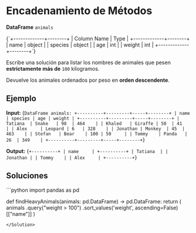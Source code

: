 # Encadenamiento de Métodos

**DataFrame** `animals`

<TerminalOutput>
{`+-------------+--------+
| Column Name | Type   |
+-------------+--------+
| name        | object |
| species     | object |
| age         | int    |
| weight      | int    |
+-------------+--------+`}
</TerminalOutput>

Escribe una solución para listar los nombres de animales que pesen **estrictamente más de** `100` kilogramos.

Devuelve los animales ordenados por peso en **orden descendente**.

## Ejemplo

**Input:**
<TerminalOutput>
{`DataFrame animals:
+----------+---------+-----+--------+
| name     | species | age | weight |
+----------+---------+-----+--------+
| Tatiana  | Snake   | 98  | 464    |
| Khaled   | Giraffe | 50  | 41     |
| Alex     | Leopard | 6   | 328    |
| Jonathan | Monkey  | 45  | 463    |
| Stefan   | Bear    | 100 | 50     |
| Tommy    | Panda   | 26  | 349    |
+----------+---------+-----+--------+`}
</TerminalOutput>

**Output:**
<TerminalOutput>
{`+----------+
| name     |
+----------+
| Tatiana  |
| Jonathan |
| Tommy    |
| Alex     |
+----------+`}
</TerminalOutput>

## Soluciones

<Solution title="Python" icon="Python">
```python
import pandas as pd

def findHeavyAnimals(animals: pd.DataFrame) -> pd.DataFrame:
    return (
        animals
            .query("weight > 100")
            .sort_values('weight', ascending=False)
            [["name"]]
    )
```
</Solution>